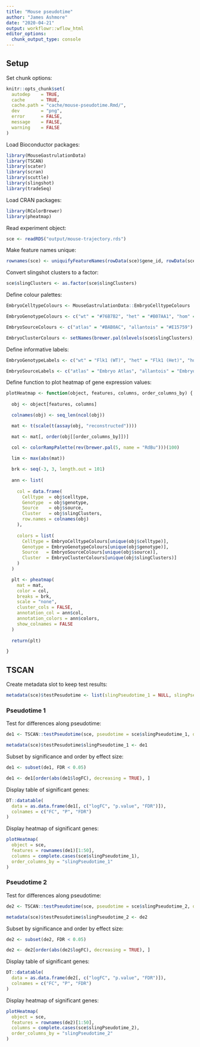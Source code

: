 ```yaml
---
title: "Mouse pseudotime"
author: "James Ashmore"
date: "2020-04-21"
output: workflowr::wflow_html
editor_options:
  chunk_output_type: console
---
```


## Setup

Set chunk options:

```r
knitr::opts_chunk$set(
  autodep    = TRUE,
  cache      = TRUE,
  cache.path = "cache/mouse-pseudotime.Rmd/",
  dev        = "png",
  error      = FALSE,
  message    = FALSE,
  warning    = FALSE
)
```

Load Bioconductor packages:

```r
library(MouseGastrulationData)
library(TSCAN)
library(scater)
library(scran)
library(scuttle)
library(slingshot)
library(tradeSeq)
```

Load CRAN packages:

```r
library(RColorBrewer)
library(pheatmap)
```

Read experiment object:

```r
sce <- readRDS("output/mouse-trajectory.rds")
```

Make feature names unique:

```r
rownames(sce) <- uniquifyFeatureNames(rowData(sce)$gene_id, rowData(sce)$gene_name)
```

Convert slingshot clusters to a factor:

```r
sce$slingClusters <- as.factor(sce$slingClusters)
```

Define colour palettes:

```r
EmbryoCelltypeColours <- MouseGastrulationData::EmbryoCelltypeColours

EmbryoGenotypeColours <- c("wt" = "#76B7B2", "het" = "#B07AA1", "hom" = "#EDC948")

EmbryoSourceColours <- c("atlas" = "#BAB0AC", "allantois" = "#E15759")

EmbryoClusterColours <- setNames(brewer.pal(nlevels(sce$slingClusters), name = "Set3"), levels(sce$slingClusters))
```

Define informative labels:

```r
EmbryoGenotypeLabels <- c("wt" = "Flk1 (WT)", "het" = "Flk1 (Het)", "hom" = "Flk1 (Hom)")

EmbryoSourceLabels <- c("atlas" = "Embryo Atlas", "allantois" = "Embryo Allantois")
```

Define function to plot heatmap of gene expression values:

```r
plotHeatmap <- function(object, features, columns, order_columns_by) {
  
  obj <- object[features, columns]

  colnames(obj) <- seq_len(ncol(obj))

  mat <- t(scale(t(assay(obj, "reconstructed"))))

  mat <- mat[, order(obj[[order_columns_by]])]

  col <- colorRampPalette(rev(brewer.pal(5, name = "RdBu")))(100)

  lim <- max(abs(mat))
  
  brk <- seq(-3, 3, length.out = 101)
  
  ann <- list(
    
    col = data.frame(
      Celltype  = obj$celltype,
      Genotype  = obj$genotype,
      Source    = obj$source,
      Cluster   = obj$slingClusters,
      row.names = colnames(obj)
    ),
    
    colors = list(
      Celltype = EmbryoCelltypeColours[unique(obj$celltype)],
      Genotype = EmbryoGenotypeColours[unique(obj$genotype)],
      Source   = EmbryoSourceColours[unique(obj$source)],
      Cluster  = EmbryoClusterColours[unique(obj$slingClusters)]
    )
  )

  plt <- pheatmap(
    mat = mat,
    color = col, 
    breaks = brk,
    scale = "none",
    cluster_cols = FALSE,
    annotation_col = ann$col,
    annotation_colors = ann$colors,
    show_colnames = FALSE
  )
  
  return(plt)

}
```

## TSCAN {.tabset}

Create metadata slot to keep test results:

```r
metadata(sce)$testPesudotime <- list(slingPseudotime_1 = NULL, slingPseudotime_2 = NULL)
```

### Pseudotime 1

Test for differences along pseudotime:

```r
de1 <- TSCAN::testPseudotime(sce, pseudotime = sce$slingPseudotime_1, df = 5, block = sce$batch)

metadata(sce)$testPesudotime$slingPseudotime_1 <- de1
```

Subset by significance and order by effect size:

```r
de1 <- subset(de1, FDR < 0.05)

de1 <- de1[order(abs(de1$logFC), decreasing = TRUE), ]
```

Display table of significant genes:

```r
DT::datatable(
  data = as.data.frame(de1[, c("logFC", "p.value", "FDR")]), 
  colnames = c("FC", "P", "FDR")
)
```

Display heatmap of significant genes:

```r
plotHeatmap(
  object = sce,
  features = rownames(de1)[1:50],
  columns = complete.cases(sce$slingPseudotime_1),
  order_columns_by = "slingPseudotime_1"
)
```

### Pseudotime 2

Test for differences along pseudotime:

```r
de2 <- TSCAN::testPseudotime(sce, pseudotime = sce$slingPseudotime_2, df = 3, block = sce$batch)

metadata(sce)$testPesudotime$slingPseudotime_2 <- de2
```

Subset by significance and order by effect size:

```r
de2 <- subset(de2, FDR < 0.05)

de2 <- de2[order(abs(de2$logFC), decreasing = TRUE), ]
```

Display table of significant genes:

```r
DT::datatable(
  data = as.data.frame(de2[, c("logFC", "p.value", "FDR")]), 
  colnames = c("FC", "P", "FDR")
)
```

Display heatmap of significant genes:

```r
plotHeatmap(
  object = sce,
  features = rownames(de2)[1:50],
  columns = complete.cases(sce$slingPseudotime_2),
  order_columns_by = "slingPseudotime_2"
)
```

<!-- ## Processing -->

<!-- Extract slingshot data from experiment object: -->

<!-- ```{r} -->
<!-- sds <- SlingshotDataSet(sce) -->
<!-- ``` -->

<!-- Reshape column data for plotting and visualization: -->

<!-- ```{r} -->
<!-- dat <- colData(sce) -->

<!-- dat <- cbind(cell = rownames(dat), dat) -->

<!-- ids <- grep("slingPseudotime", colnames(dat), invert = TRUE) -->

<!-- dat <- reshape2::melt(as.data.frame(dat), id.vars = ids, variable.name = "lineage", value.name = "pseudotime") -->

<!-- dat$lineage <- gsub("slingPseudotime_", "", dat$lineage) -->
<!-- ``` -->

<!-- Create function to plot heatmap of genes expression values ordered by pseudotime: -->

<!-- ```{r} -->
<!-- plotTimeGenes <- function(x, features, columns, order_columns_by) { -->

<!--   obj <- x[features, columns] -->

<!--   mat <- t(scale(t(assay(obj, "reconstructed")))) -->

<!--   mat <- mat[, order(obj[[order_columns_by]])] -->

<!--   col <- colorRampPalette(rev(brewer.pal(5, name = "RdBu")))(100) -->

<!--   lim <- max(abs(mat)) -->

<!--   brk <- seq(-5, 5, length.out = 101) -->

<!--   ann <- list( -->

<!--     col = data.frame( -->
<!--       Celltype  = obj$celltype, -->
<!--       Genotype  = obj$genotype, -->
<!--       Source    = obj$source, -->
<!--       Cluster   = obj$cluster, -->
<!--       row.names = colnames(obj) -->
<!--     ), -->

<!--     colors = list( -->
<!--       Celltype = EmbryoCelltypeColours[unique(obj$celltype)], -->
<!--       Genotype = EmbryoGenotypeColours[unique(obj$genotype)], -->
<!--       Source   = EmbryoSourceColours[unique(obj$source)], -->
<!--       Cluster  = EmbryoClusterColours[unique(obj$cluster)] -->
<!--     ) -->
<!--   ) -->

<!--   plt <- pheatmap( -->
<!--     mat = mat, -->
<!--     color = col,  -->
<!--     breaks = brk, -->
<!--     scale = "none", -->
<!--     cluster_cols = FALSE, -->
<!--     annotation_col = ann$col, -->
<!--     annotation_colors = ann$colors, -->
<!--     show_colnames = FALSE, -->
<!--   ) -->

<!--   return(plt) -->

<!-- } -->
<!-- ``` -->

<!-- ## Differential expression -->

<!-- Evaluate the optimal number of knots: -->

<!-- ```{r} -->
<!-- set.seed(1001001001) -->

<!-- aic <- evaluateK(counts = counts(sce), sds = SlingshotDataSet(sce)) -->
<!-- ``` -->


<!-- Identify 2000 most variable genes: -->

<!-- ```{r} -->
<!-- dec <- modelGeneVar(sce, block = sce$batch) -->

<!-- hvg <- getTopHVGs(dec, n = 2000) -->

<!-- idx <- which(rownames(sce) %in% hvg) -->
<!-- ``` -->

<!-- Fit the NB-GAM model to variable genes: -->

<!-- ```{r} -->
<!-- fit <- fitGAM( -->
<!--   sce, -->
<!--   conditions = sce$genotype, -->
<!--   nknots = aic -->
<!-- ) -->
<!-- ``` -->

<!-- ### Association test -->

<!-- Test whether average gene expression is associated with pseudotime: -->

<!-- ```{r} -->
<!-- res <- associationTest(fit, lineages = TRUE) -->
<!-- ``` -->

<!-- Identify genes associated with lineage 1 pseudotime: -->

<!-- ```{r} -->
<!-- de1 <- subset(res, p.adjust(pvalue_1, method = "fdr") < 0.05) -->

<!-- de1 <- de1[order(de1$waldStat_1, decreasing = TRUE), ] -->

<!-- DT::datatable(as.data.frame(de1)) -->
<!-- ``` -->

<!-- Identify genes associated with lineage 2 pseudotime: -->

<!-- ```{r} -->
<!-- de2 <- subset(res, p.adjust(pvalue_2, method = "fdr") < 0.05) -->

<!-- de2 <- de2[order(de2$waldStat_2, decreasing = TRUE), ] -->

<!-- DT::datatable(as.data.frame(de2)) -->
<!-- ``` -->

<!-- Save results table of significant genes for downstream analysis: -->

<!-- ```{r} -->
<!-- metadata(sce)$associationTest <- list(slingPseudotime_1 = de1, slingPseudotime_2 = de2) -->
<!-- ``` -->

<!-- Plot expression of 50 most significant genes associated with lineage 1 pseudotime: -->

<!-- ```{r fig.width = 14, fig.height = 9} -->
<!-- plotTimeGenes(sce, features = head(rownames(de1), n = 50), columns = complete.cases(sce$slingPseudotime_1), order_columns_by = "slingPseudotime_1") -->
<!-- ``` -->

<!-- Plot expression of 50 most significant genes associated with lineage 2 pseudotime: -->

<!-- ```{r fig.width = 14, fig.height = 9} -->
<!-- plotTimeGenes(sce, features = head(rownames(de2), n = 50), columns = complete.cases(sce$slingPseudotime_2), order_columns_by = "slingPseudotime_2") -->
<!-- ``` -->

<!-- ### Differential start vs end test -->

<!-- Identify differentially expressed genes between the start and end of a lineage: -->

<!-- ```{r} -->
<!-- res <- startVsEndTest(fit, lineages = TRUE) -->
<!-- ``` -->

<!-- Extract significant genes for lineage 1 pseudotime: -->

<!-- ```{r} -->
<!-- de1 <- subset(res, p.adjust(pvalue_lineage1, method = "fdr") < 0.05) -->

<!-- de1 <- de1[order(de1$waldStat_lineage1, decreasing = TRUE), ] -->

<!-- DT::datatable( -->
<!--   as.data.frame(de1), -->
<!--   extensions = "FixedColumns", -->
<!--   options = list(dom = 't', scrollX = TRUE, fixedColumns = TRUE) -->
<!-- ) -->
<!-- ``` -->

<!-- Extract significant genes for lineage 2 pseudotime: -->

<!-- ```{r} -->
<!-- de2 <- subset(res, p.adjust(pvalue_lineage2, method = "fdr") < 0.05) -->

<!-- de2 <- de2[order(de2$waldStat_lineage2, decreasing = TRUE), ] -->

<!-- DT::datatable(as.data.frame(de2)) -->
<!-- ``` -->

<!-- Save results table of significant genes for downstream analysis: -->

<!-- ```{r} -->
<!-- metadata(sce)$startVsEndTest <- list(slingPseudotime_1 = de1, slingPseudotime_2 = de2) -->
<!-- ``` -->

<!-- Plot expression of 50 most significant genes for lineage 1 pseudotime: -->

<!-- ```{r fig.width = 14, fig.height = 9} -->
<!-- plotTimeGenes(sce, features = head(rownames(de1), n = 50), columns = complete.cases(sce$slingPseudotime_1), order_columns_by = "slingPseudotime_1") -->
<!-- ``` -->

<!-- Plot expression of 50 most significant genes for lineage 2 pseudotime: -->

<!-- ```{r fig.width = 14, fig.height = 9} -->
<!-- plotTimeGenes(sce, features = head(rownames(de2), n = 50), columns = complete.cases(sce$slingPseudotime_2), order_columns_by = "slingPseudotime_2") -->
<!-- ``` -->

<!-- ### Differential end test -->

<!-- Test differential expression between end points of lineages of a trajectory: -->

<!-- ```{r} -->
<!-- res <- diffEndTest(fit) -->

<!-- res <- subset(res, p.adjust(pvalue, method = "fdr") < 0.05) -->

<!-- res <- res[order(res$waldStat, decreasing = TRUE), ] -->

<!-- DT::datatable(as.data.frame(res)) -->
<!-- ``` -->

<!-- Save results table of significant genes for downstream analysis: -->

<!-- ```{r} -->
<!-- metadata(sce)$diffEndTest <- res -->
<!-- ``` -->

<!-- Plot expression of 15 most significant genes (cells coloured by lineage): -->

<!-- ```{r fig.width = 14, fig.height = 9} -->
<!-- ids <- head(rownames(res), n = 15) -->

<!-- plt <- lapply(ids, function(gene) { -->

<!--   dat$expression <- assay(sce, "reconstructed")[gene, dat$cell] -->

<!--   ggplot(dat, aes(pseudotime, expression, group = lineage, colour = lineage)) +  -->
<!--     geom_point() +  -->
<!--     scale_colour_brewer(palette = "Set1") +  -->
<!--     geom_smooth(colour = "black", method = "loess") +  -->
<!--     labs(title = gene, x = "Pseudotime", y = "Expression", colour = "Lineage") +  -->
<!--     theme_bw() +  -->
<!--     theme(aspect.ratio = 1) -->

<!-- }) -->

<!-- patchwork::wrap_plots(plt, nrow = 3, ncol = 5, guides = "collect") & theme(legend.position = 'bottom') -->
<!-- ``` -->

<!-- Plot expression of 15 most significant genes (cells coloured by genotype): -->

<!-- ```{r fig.width = 14, fig.height = 9} -->
<!-- ids <- head(rownames(res), n = 15) -->

<!-- plt <- lapply(ids, function(gene) { -->

<!--   dat$expression <- assay(sce, "reconstructed")[gene, dat$cell] -->

<!--   ggplot(dat, aes(pseudotime, expression, group = lineage, colour = genotype)) +  -->
<!--     geom_point() +  -->
<!--     scale_colour_manual(values = EmbryoGenotypeColours, labels = EmbryoGenotypeLabels) +  -->
<!--     geom_smooth(colour = "black", method = "loess") +  -->
<!--     labs(title = gene, x = "Pseudotime", y = "Expression", colour = "Genotype") +  -->
<!--     theme_bw() +  -->
<!--     theme(aspect.ratio = 1) -->

<!-- }) -->

<!-- patchwork::wrap_plots(plt, nrow = 3, ncol = 5, guides = "collect") & theme(legend.position = 'bottom') -->
<!-- ``` -->

<!-- Plot expression of 15 most significant genes (cells coloured by celltype): -->

<!-- ```{r fig.width = 14, fig.height = 9} -->
<!-- ids <- head(rownames(res), n = 15) -->

<!-- plt <- lapply(ids, function(gene) { -->

<!--   dat$expression <- assay(sce, "reconstructed")[gene, dat$cell] -->

<!--   ggplot(dat, aes(pseudotime, expression, group = lineage, colour = celltype)) +  -->
<!--     geom_point() +  -->
<!--     scale_colour_manual(values = EmbryoCelltypeColours) +  -->
<!--     geom_smooth(colour = "black", method = "loess") +  -->
<!--     labs(title = gene, x = "Pseudotime", y = "Expression", colour = "Celltype") +  -->
<!--     theme_bw() +  -->
<!--     theme(aspect.ratio = 1) -->

<!-- }) -->

<!-- patchwork::wrap_plots(plt, nrow = 3, ncol = 5, guides = "collect") & theme(legend.position = 'bottom') -->
<!-- ``` -->

<!-- Plot expression of 15 most significant genes (cells coloured by cluster): -->

<!-- ```{r fig.width = 14, fig.height = 9} -->
<!-- ids <- head(rownames(res), n = 15) -->

<!-- plt <- lapply(ids, function(gene) { -->

<!--   dat$expression <- assay(sce, "reconstructed")[gene, dat$cell] -->

<!--   ggplot(dat, aes(pseudotime, expression, group = lineage, colour = cluster)) +  -->
<!--     geom_point() +  -->
<!--     scale_colour_manual(values = EmbryoClusterColours) +  -->
<!--     geom_smooth(colour = "black", method = "loess") +  -->
<!--     labs(title = gene, x = "Pseudotime", y = "Expression", colour = "Cluster") +  -->
<!--     theme_bw() +  -->
<!--     theme(aspect.ratio = 1) -->

<!-- }) -->

<!-- patchwork::wrap_plots(plt, nrow = 3, ncol = 5, guides = "collect") & theme(legend.position = 'bottom') -->
<!-- ``` -->

<!-- Plot expression of 15 most significant genes (cells coloured by source): -->

<!-- ```{r fig.width = 14, fig.height = 9} -->
<!-- ids <- head(rownames(res), n = 15) -->

<!-- plt <- lapply(ids, function(gene) { -->

<!--   dat$expression <- assay(sce, "reconstructed")[gene, dat$cell] -->

<!--   ggplot(dat, aes(pseudotime, expression, group = lineage, colour = source)) +  -->
<!--     geom_point() +  -->
<!--     scale_colour_manual(values = EmbryoSourceColours, labels = EmbryoSourceLabels) +  -->
<!--     geom_smooth(colour = "black", method = "loess") +  -->
<!--     labs(title = gene, x = "Pseudotime", y = "Expression", colour = "Source") +  -->
<!--     theme_bw() +  -->
<!--     theme(aspect.ratio = 1) -->

<!-- }) -->

<!-- patchwork::wrap_plots(plt, nrow = 3, ncol = 5, guides = "collect") & theme(legend.position = 'bottom') -->
<!-- ``` -->

<!-- ### Differential pattern test -->

<!-- Test differences in expression patterns between lineages: -->

<!-- ```{r} -->
<!-- res <- patternTest(fit) -->

<!-- res <- subset(res, p.adjust(pvalue, method = "fdr") < 0.05) -->

<!-- res <- res[order(res$waldStat, decreasing = TRUE), ] -->

<!-- DT::datatable(as.data.frame(res)) -->
<!-- ``` -->

<!-- Save results table of significant genes for downstream analysis: -->

<!-- ```{r} -->
<!-- metadata(sce)$patternTest <- res -->
<!-- ``` -->

<!-- Plot expression of 15 most significant genes (cells coloured by lineage): -->

<!-- ```{r fig.width = 14, fig.height = 9} -->
<!-- ids <- head(rownames(res), n = 15) -->

<!-- plt <- lapply(ids, function(gene) { -->

<!--   dat$expression <- assay(sce, "reconstructed")[gene, dat$cell] -->

<!--   ggplot(dat, aes(pseudotime, expression, group = lineage, colour = lineage)) +  -->
<!--     geom_point() +  -->
<!--     scale_colour_brewer(palette = "Set1") +  -->
<!--     geom_smooth(colour = "black", method = "loess") +  -->
<!--     labs(title = gene, x = "Pseudotime", y = "Expression", colour = "Lineage") +  -->
<!--     theme_bw() +  -->
<!--     theme(aspect.ratio = 1) -->

<!-- }) -->

<!-- patchwork::wrap_plots(plt, nrow = 3, ncol = 5, guides = "collect") & theme(legend.position = 'bottom') -->
<!-- ``` -->

<!-- Plot expression of 15 most significant genes (cells coloured by genotype): -->

<!-- ```{r fig.width = 14, fig.height = 9} -->
<!-- ids <- head(rownames(res), n = 15) -->

<!-- plt <- lapply(ids, function(gene) { -->

<!--   dat$expression <- assay(sce, "reconstructed")[gene, dat$cell] -->

<!--   ggplot(dat, aes(pseudotime, expression, group = lineage, colour = genotype)) +  -->
<!--     geom_point() +  -->
<!--     scale_colour_manual(values = EmbryoGenotypeColours, labels = EmbryoGenotypeLabels) +  -->
<!--     geom_smooth(colour = "black", method = "loess") +  -->
<!--     labs(title = gene, x = "Pseudotime", y = "Expression", colour = "Genotype") +  -->
<!--     theme_bw() +  -->
<!--     theme(aspect.ratio = 1) -->

<!-- }) -->

<!-- patchwork::wrap_plots(plt, nrow = 3, ncol = 5, guides = "collect") & theme(legend.position = 'bottom') -->
<!-- ``` -->

<!-- Plot expression of 15 most significant genes (cells coloured by celltype): -->

<!-- ```{r fig.width = 14, fig.height = 9} -->
<!-- ids <- head(rownames(res), n = 15) -->

<!-- plt <- lapply(ids, function(gene) { -->

<!--   dat$expression <- assay(sce, "reconstructed")[gene, dat$cell] -->

<!--   ggplot(dat, aes(pseudotime, expression, group = lineage, colour = celltype)) +  -->
<!--     geom_point() +  -->
<!--     scale_colour_manual(values = EmbryoCelltypeColours) +  -->
<!--     geom_smooth(colour = "black", method = "loess") +  -->
<!--     labs(title = gene, x = "Pseudotime", y = "Expression", colour = "Celltype") +  -->
<!--     theme_bw() +  -->
<!--     theme(aspect.ratio = 1) -->

<!-- }) -->

<!-- patchwork::wrap_plots(plt, nrow = 3, ncol = 5, guides = "collect") & theme(legend.position = 'bottom') -->
<!-- ``` -->

<!-- Plot expression of 15 most significant genes (cells coloured by cluster): -->

<!-- ```{r fig.width = 14, fig.height = 9} -->
<!-- ids <- head(rownames(res), n = 15) -->

<!-- plt <- lapply(ids, function(gene) { -->

<!--   dat$expression <- assay(sce, "reconstructed")[gene, dat$cell] -->

<!--   ggplot(dat, aes(pseudotime, expression, group = lineage, colour = cluster)) +  -->
<!--     geom_point() +  -->
<!--     scale_colour_manual(values = EmbryoClusterColours) +  -->
<!--     geom_smooth(colour = "black", method = "loess") +  -->
<!--     labs(title = gene, x = "Pseudotime", y = "Expression", colour = "Cluster") +  -->
<!--     theme_bw() +  -->
<!--     theme(aspect.ratio = 1) -->

<!-- }) -->

<!-- patchwork::wrap_plots(plt, nrow = 3, ncol = 5, guides = "collect") & theme(legend.position = 'bottom') -->
<!-- ``` -->

<!-- Plot expression of 15 most significant genes (cells coloured by source): -->

<!-- ```{r fig.width = 14, fig.height = 9} -->
<!-- ids <- head(rownames(res), n = 15) -->

<!-- plt <- lapply(ids, function(gene) { -->

<!--   dat$expression <- assay(sce, "reconstructed")[gene, dat$cell] -->

<!--   ggplot(dat, aes(pseudotime, expression, group = lineage, colour = source)) +  -->
<!--     geom_point() +  -->
<!--     scale_colour_manual(values = EmbryoSourceColours, labels = EmbryoSourceLabels) +  -->
<!--     geom_smooth(colour = "black", method = "loess") +  -->
<!--     labs(title = gene, x = "Pseudotime", y = "Expression", colour = "Source") +  -->
<!--     theme_bw() +  -->
<!--     theme(aspect.ratio = 1) -->

<!-- }) -->

<!-- patchwork::wrap_plots(plt, nrow = 3, ncol = 5, guides = "collect") & theme(legend.position = 'bottom') -->
<!-- ``` -->

<!-- ### earlyDETest -->

<!-- Visualise the placement of the knots generated by the linear model: -->

<!-- ```{r} -->
<!-- plotGeneCount(curve = sds, clusters = sce$cluster, models = fit) -->
<!-- ``` -->

<!-- Test differences in expression around the seperation of lineages: -->

<!-- ```{r} -->
<!-- res <- earlyDETest(fit, knots = c(1, 3)) -->

<!-- res <- subset(res, p.adjust(pvalue, method = "fdr") < 0.05) -->

<!-- res <- res[order(res$waldStat, decreasing = TRUE), ] -->

<!-- DT::datatable(as.data.frame(res)) -->
<!-- ``` -->

<!-- Save results table of significant genes for downstream analysis: -->

<!-- ```{r} -->
<!-- metadata(sce)$earlyDETest <- res -->
<!-- ``` -->

<!-- Plot expression of 15 most significant genes (cells coloured by lineage): -->

<!-- ```{r fig.width = 14, fig.height = 9} -->
<!-- ids <- head(rownames(res), n = 15) -->

<!-- plt <- lapply(ids, function(gene) { -->

<!--   dat$expression <- assay(sce, "reconstructed")[gene, dat$cell] -->

<!--   ggplot(dat, aes(pseudotime, expression, group = lineage, colour = lineage)) +  -->
<!--     geom_point() +  -->
<!--     scale_colour_brewer(palette = "Set1") +  -->
<!--     geom_smooth(colour = "black", method = "loess") +  -->
<!--     labs(title = gene, x = "Pseudotime", y = "Expression", colour = "Lineage") +  -->
<!--     theme_bw() +  -->
<!--     theme(aspect.ratio = 1) -->

<!-- }) -->

<!-- patchwork::wrap_plots(plt, nrow = 3, ncol = 5, guides = "collect") & theme(legend.position = 'bottom') -->
<!-- ``` -->

<!-- Plot expression of 15 most significant genes (cells coloured by genotype): -->

<!-- ```{r fig.width = 14, fig.height = 9} -->
<!-- ids <- head(rownames(res), n = 15) -->

<!-- plt <- lapply(ids, function(gene) { -->

<!--   dat$expression <- assay(sce, "reconstructed")[gene, dat$cell] -->

<!--   ggplot(dat, aes(pseudotime, expression, group = lineage, colour = genotype)) +  -->
<!--     geom_point() +  -->
<!--     scale_colour_manual(values = EmbryoGenotypeColours, labels = EmbryoGenotypeLabels) +  -->
<!--     geom_smooth(colour = "black", method = "loess") +  -->
<!--     labs(title = gene, x = "Pseudotime", y = "Expression", colour = "Genotype") +  -->
<!--     theme_bw() +  -->
<!--     theme(aspect.ratio = 1) -->

<!-- }) -->

<!-- patchwork::wrap_plots(plt, nrow = 3, ncol = 5, guides = "collect") & theme(legend.position = 'bottom') -->
<!-- ``` -->

<!-- Plot expression of 15 most significant genes (cells coloured by celltype): -->

<!-- ```{r fig.width = 14, fig.height = 9} -->
<!-- ids <- head(rownames(res), n = 15) -->

<!-- plt <- lapply(ids, function(gene) { -->

<!--   dat$expression <- assay(sce, "reconstructed")[gene, dat$cell] -->

<!--   ggplot(dat, aes(pseudotime, expression, group = lineage, colour = celltype)) +  -->
<!--     geom_point() +  -->
<!--     scale_colour_manual(values = EmbryoCelltypeColours) +  -->
<!--     geom_smooth(colour = "black", method = "loess") +  -->
<!--     labs(title = gene, x = "Pseudotime", y = "Expression", colour = "Celltype") +  -->
<!--     theme_bw() +  -->
<!--     theme(aspect.ratio = 1) -->

<!-- }) -->

<!-- patchwork::wrap_plots(plt, nrow = 3, ncol = 5, guides = "collect") & theme(legend.position = 'bottom') -->
<!-- ``` -->

<!-- Plot expression of 15 most significant genes (cells coloured by cluster): -->

<!-- ```{r fig.width = 14, fig.height = 9} -->
<!-- ids <- head(rownames(res), n = 15) -->

<!-- plt <- lapply(ids, function(gene) { -->

<!--   dat$expression <- assay(sce, "reconstructed")[gene, dat$cell] -->

<!--   ggplot(dat, aes(pseudotime, expression, group = lineage, colour = cluster)) +  -->
<!--     geom_point() +  -->
<!--     scale_colour_manual(values = EmbryoClusterColours) +  -->
<!--     geom_smooth(colour = "black", method = "loess") +  -->
<!--     labs(title = gene, x = "Pseudotime", y = "Expression", colour = "Cluster") +  -->
<!--     theme_bw() +  -->
<!--     theme(aspect.ratio = 1) -->

<!-- }) -->

<!-- patchwork::wrap_plots(plt, nrow = 3, ncol = 5, guides = "collect") & theme(legend.position = 'bottom') -->
<!-- ``` -->

<!-- Plot expression of 15 most significant genes (cells coloured by source): -->

<!-- ```{r fig.width = 14, fig.height = 9} -->
<!-- ids <- head(rownames(res), n = 15) -->

<!-- plt <- lapply(ids, function(gene) { -->

<!--   dat$expression <- assay(sce, "reconstructed")[gene, dat$cell] -->

<!--   ggplot(dat, aes(pseudotime, expression, group = lineage, colour = source)) +  -->
<!--     geom_point() +  -->
<!--     scale_colour_manual(values = EmbryoSourceColours, labels = EmbryoSourceLabels) +  -->
<!--     geom_smooth(colour = "black", method = "loess") +  -->
<!--     labs(title = gene, x = "Pseudotime", y = "Expression", colour = "Source") +  -->
<!--     theme_bw() +  -->
<!--     theme(aspect.ratio = 1) -->

<!-- }) -->

<!-- patchwork::wrap_plots(plt, nrow = 3, ncol = 5, guides = "collect") & theme(legend.position = 'bottom') -->
<!-- ``` -->

<!-- ## Summary -->

<!-- Save experiment object with tradeSeq results: -->

<!-- ```{r} -->
<!-- saveRDS(sce, file = "data/04-differential-analysis.rds") -->
<!-- ``` -->

<!-- Print session information: -->

<!-- ```{r} -->
<!-- sessionInfo() -->
<!-- ``` -->
